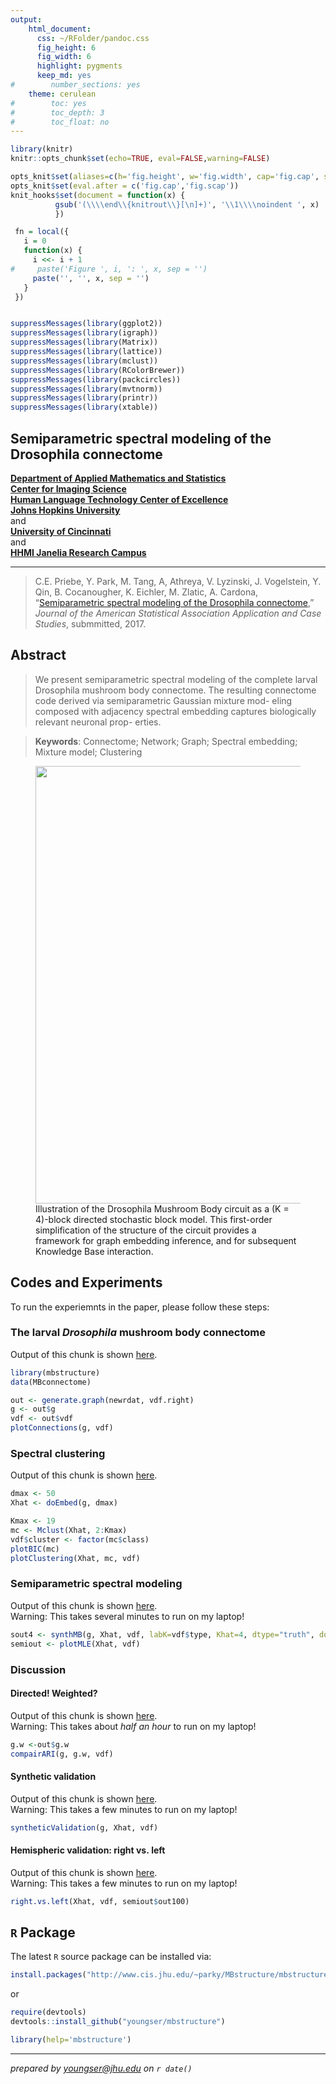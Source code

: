 ```yaml
---
output: 
    html_document:
      css: ~/RFolder/pandoc.css
      fig_height: 6
      fig_width: 6
      highlight: pygments
      keep_md: yes
#        number_sections: yes
    theme: cerulean
#        toc: yes
#        toc_depth: 3
#        toc_float: no
---
```


```r
library(knitr)
knitr::opts_chunk$set(echo=TRUE, eval=FALSE,warning=FALSE)

opts_knit$set(aliases=c(h='fig.height', w='fig.width', cap='fig.cap', scap='fig.scap'))                                                                               
opts_knit$set(eval.after = c('fig.cap','fig.scap'))                                                                            
knit_hooks$set(document = function(x) {                                                                                        
          gsub('(\\\\end\\{knitrout\\}[\n]+)', '\\1\\\\noindent ', x)                                                                  
          })

 fn = local({
   i = 0
   function(x) {
     i <<- i + 1
#     paste('Figure ', i, ': ', x, sep = '')
     paste('', '', x, sep = '')
   }
 })


suppressMessages(library(ggplot2))
suppressMessages(library(igraph))
suppressMessages(library(Matrix))
suppressMessages(library(lattice))
suppressMessages(library(mclust))
suppressMessages(library(RColorBrewer))
suppressMessages(library(packcircles))
suppressMessages(library(mvtnorm))
suppressMessages(library(printr))
suppressMessages(library(xtable))

```

## Semiparametric spectral modeling of the Drosophila connectome
**[Department of Applied Mathematics and Statistics](http://engineering.jhu.edu/ams/)**      
**[Center for Imaging Science](http://www.cis.jhu.edu)**  
**[Human Language Technology Center of Excellence](http://hltcoe.jhu.edu)**  
**[Johns Hopkins University](http://www.jhu.edu)**  
and  
**[University of Cincinnati](http://business.uc.edu)**  
and  
**[HHMI Janelia Research Campus](hhmi.org)**  

-----

> C.E. Priebe,  Y. Park, M. Tang, A, Athreya, V. Lyzinski, J. Vogelstein,
Y. Qin, B. Cocanougher, K. Eichler, M. Zlatic, A. Cardona,
"[Semiparametric spectral modeling of the Drosophila connectome](http://arxiv.org/abs/1502.03391)," _Journal of the American Statistical Association Application and Case Studies_, submmitted, 2017.


## Abstract

> We present semiparametric spectral modeling of the complete larval Drosophila mushroom body connectome. The resulting connectome code derived via semiparametric Gaussian mixture mod- eling composed with adjacency spectral embedding captures biologically relevant neuronal prop- erties.

> **Keywords**: Connectome; Network; Graph; Spectral embedding; Mixture model; Clustering

<figure>
<img src="diagram-circuit.jpg" width="700px" />
  <figcaption>Illustration of the Drosophila Mushroom Body circuit as a (K = 4)-block directed stochastic block model. This first-order simplification of the structure of the circuit provides a framework for graph embedding inference, and for subsequent Knowledge Base interaction.</figcaption>
</figure>

## Codes and Experiments

To run the experiemnts in the paper, please follow these steps:

### The larval _Drosophila_ mushroom body connectome

Output of this chunk is shown [here](sec2.html).

```r
library(mbstructure)
data(MBconnectome)

out <- generate.graph(newrdat, vdf.right)
g <- out$g
vdf <- out$vdf
plotConnections(g, vdf)
```

### Spectral clustering

Output of this chunk is shown [here](sec3.html).

```r
dmax <- 50
Xhat <- doEmbed(g, dmax)

Kmax <- 19
mc <- Mclust(Xhat, 2:Kmax)
vdf$cluster <- factor(mc$class)
plotBIC(mc)
plotClustering(Xhat, mc, vdf)
```

### Semiparametric spectral modeling

Output of this chunk is shown [here](sec4.html).  
Warning: This takes several minutes to run on my laptop!

```r
sout4 <- synthMB(g, Xhat, vdf, labK=vdf$type, Khat=4, dtype="truth", doplot=TRUE)
semiout <- plotMLE(Xhat, vdf) 
```


### Discussion

#### Directed! Weighted?

Output of this chunk is shown [here](disc-1.html).  
Warning: This takes about _half an hour_ to run on my laptop!

```r
g.w <-out$g.w
compairARI(g, g.w, vdf)
```

#### Synthetic validation

Output of this chunk is shown [here](disc-2.html).  
Warning: This takes a few minutes to run on my laptop!

```r
syntheticValidation(g, Xhat, vdf)
```

#### Hemispheric validation: right vs. left

Output of this chunk is shown [here](disc-3.html).  
Warning: This takes a few minutes to run on my laptop!

```r
right.vs.left(Xhat, vdf, semiout$out100)
```

## `R` Package

The latest `R` source package can be installed via:
```r
install.packages("http://www.cis.jhu.edu/~parky/MBstructure/mbstructure_0.1.0.tar.gz",type="source",method="wget")
```

or

```r
require(devtools)
devtools::install_github("youngser/mbstructure")
```

```r
library(help='mbstructure')
```

-----
*prepared by <youngser@jhu.edu> on `r date()`*
